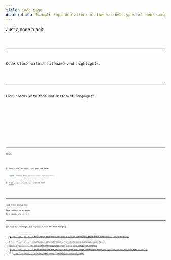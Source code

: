 ```yaml
---
title: Code page
description: Example implementations of the various types of code samples.
---
```




Just a code block:

<Code code="console.log('Hello world!')" lang="js" />

---

Code block with a filename and highlights:


<Code code={exampleCode} lang="js" title={fileName} mark={highlights} />

---

Code blocks with tabs and different languages:

<Tabs>
  <TabItem label="Blade">
    <Code code="<h1>Hello world! My name is {{ $name }}</h1>" lang="blade" />
  </TabItem>
  <TabItem label="PHP">
    <Code code="<?php echo 'Hello world!'; ?>" lang="php" />
  </TabItem>
  <TabItem label="JS">
    <Code code="console.log('Hello world!');" lang="js" />
  </TabItem>
  <TabItem label="CSS">
    <Code code="body { color: red; }" lang="css" />
  </TabItem>
</Tabs>

---


Steps:


<Steps>

1. Import the component into your MDX file:

   ```js
   import { Steps } from '@astrojs/starlight/components';
   ```

2. Wrap `<Steps>` around your ordered list items.

</Steps>


---

Love these asides too:

<Aside>Some content in an aside.</Aside>
<Aside type="caution">Some cautionary content.</Aside>

---


See docs for starlight and expressive code for more examples.


- [https://starlight.astro.build/components/using-components/](https://starlight.astro.build/components/using-components/) **
- [https://starlight.astro.build/components/tabs/](https://starlight.astro.build/components/tabs/)
- [https://expressive-code.com/guides/themes/](https://expressive-code.com/guides/themes/)
- [https://starlight.astro.build/guides/css-and-tailwind/#tailwind-css](https://starlight.astro.build/guides/css-and-tailwind/#tailwind-css)
- ?? [https://tailwindcss.com/docs/theme](https://tailwindcss.com/docs/theme)

